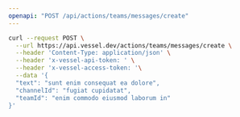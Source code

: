```yaml
---
openapi: "POST /api/actions/teams/messages/create"
---
```


<RequestExample>

```bash Request
curl --request POST \
  --url https://api.vessel.dev/actions/teams/messages/create \
  --header 'Content-Type: application/json' \
  --header 'x-vessel-api-token: ' \
  --header 'x-vessel-access-token: '\
  --data '{
  "text": "sunt enim consequat ea dolore",
  "channelId": "fugiat cupidatat",
  "teamId": "enim commodo eiusmod laborum in"
}'
```

</RequestExample>

